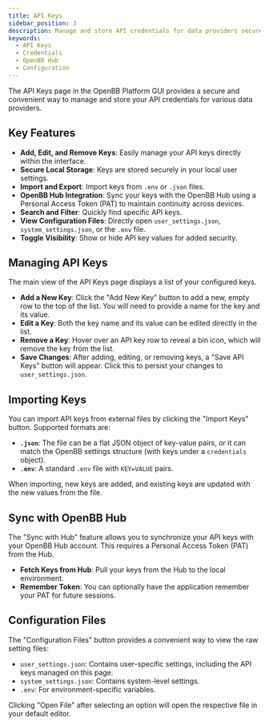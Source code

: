 ```yaml
---
title: API Keys
sidebar_position: 3
description: Manage and store API credentials for data providers securely within the OpenBB Platform GUI.
keywords:
  - API Keys
  - Credentials
  - OpenBB Hub
  - Configuration
---
```



<HeadTitle title="GUI API keys | OpenBB Platform Docs" />

The API Keys page in the OpenBB Platform GUI provides a secure and convenient way to manage and store your API credentials for various data providers.

## Key Features

- **Add, Edit, and Remove Keys**: Easily manage your API keys directly within the interface.
- **Secure Local Storage**: Keys are stored securely in your local user settings.
- **Import and Export**: Import keys from `.env` or `.json` files.
- **OpenBB Hub Integration**: Sync your keys with the OpenBB Hub using a Personal Access Token (PAT) to maintain continuity across devices.
- **Search and Filter**: Quickly find specific API keys.
- **View Configuration Files**: Directly open `user_settings.json`, `system_settings.json`, or the `.env` file.
- **Toggle Visibility**: Show or hide API key values for added security.

## Managing API Keys

The main view of the API Keys page displays a list of your configured keys.

- **Add a New Key**: Click the "Add New Key" button to add a new, empty row to the top of the list. You will need to provide a name for the key and its value.
- **Edit a Key**: Both the key name and its value can be edited directly in the list.
- **Remove a Key**: Hover over an API key row to reveal a bin icon, which will remove the key from the list.
- **Save Changes**: After adding, editing, or removing keys, a "Save API Keys" button will appear. Click this to persist your changes to `user_settings.json`.

## Importing Keys

You can import API keys from external files by clicking the "Import Keys" button. Supported formats are:

- **`.json`**: The file can be a flat JSON object of key-value pairs, or it can match the OpenBB settings structure (with keys under a `credentials` object).
- **`.env`**: A standard `.env` file with `KEY=VALUE` pairs.

When importing, new keys are added, and existing keys are updated with the new values from the file.

## Sync with OpenBB Hub

The "Sync with Hub" feature allows you to synchronize your API keys with your OpenBB Hub account. This requires a Personal Access Token (PAT) from the Hub.

- **Fetch Keys from Hub**: Pull your keys from the Hub to the local environment.
- **Remember Token**: You can optionally have the application remember your PAT for future sessions.

## Configuration Files

The "Configuration Files" button provides a convenient way to view the raw setting files:
- `user_settings.json`: Contains user-specific settings, including the API keys managed on this page.
- `system_settings.json`: Contains system-level settings.
- `.env`: For environment-specific variables.

Clicking "Open File" after selecting an option will open the respective file in your default editor.

